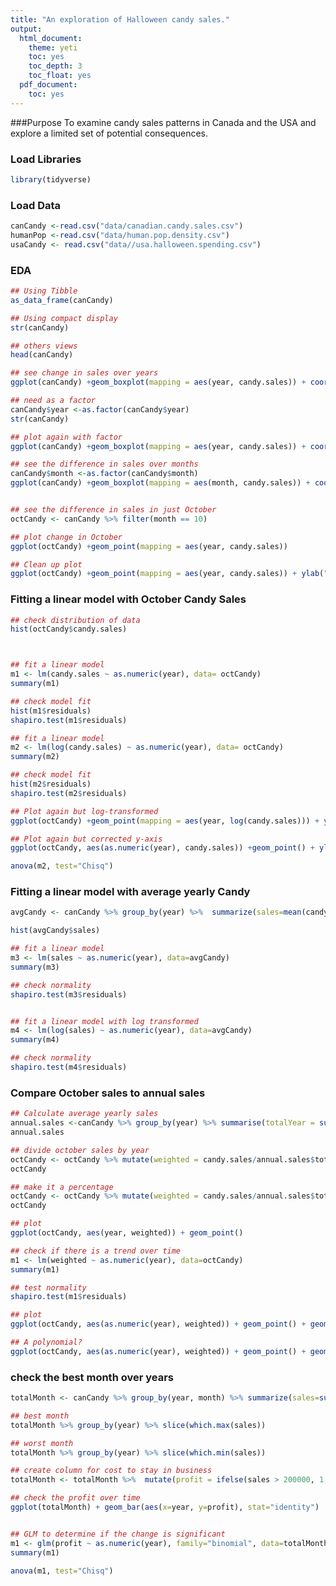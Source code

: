 ```yaml
---
title: "An exploration of Halloween candy sales."
output:
  html_document:
    theme: yeti
    toc: yes
    toc_depth: 3
    toc_float: yes
  pdf_document:
    toc: yes
---
```


###Purpose
To examine candy sales patterns in Canada and the USA and explore a limited set of potential consequences.

### Load Libraries
```r
library(tidyverse)
```

### Load Data
```r
canCandy <-read.csv("data/canadian.candy.sales.csv")
humanPop <-read.csv("data/human.pop.density.csv")
usaCandy <- read.csv("data//usa.halloween.spending.csv")
```

### EDA
```r
## Using Tibble
as_data_frame(canCandy)

## Using compact display
str(canCandy)

## others views
head(canCandy)

## see change in sales over years
ggplot(canCandy) +geom_boxplot(mapping = aes(year, candy.sales)) + coord_flip()

## need as a factor
canCandy$year <-as.factor(canCandy$year)
str(canCandy)

## plot again with factor
ggplot(canCandy) +geom_boxplot(mapping = aes(year, candy.sales)) + coord_flip()

## see the difference in sales over months
canCandy$month <-as.factor(canCandy$month)
ggplot(canCandy) +geom_boxplot(mapping = aes(month, candy.sales)) + coord_flip()


## see the difference in sales in just October
octCandy <- canCandy %>% filter(month == 10) 

## plot change in October
ggplot(octCandy) +geom_point(mapping = aes(year, candy.sales))

## Clean up plot
ggplot(octCandy) +geom_point(mapping = aes(year, candy.sales)) + ylab("Candy Sales ($)") + xlab("Year") + theme_classic()
```



### Fitting a linear model with October Candy Sales
```r
## check distribution of data
hist(octCandy$candy.sales)



## fit a linear model
m1 <- lm(candy.sales ~ as.numeric(year), data= octCandy)
summary(m1) 

## check model fit
hist(m1$residuals)
shapiro.test(m1$residuals)

## fit a linear model
m2 <- lm(log(candy.sales) ~ as.numeric(year), data= octCandy)
summary(m2) 

## check model fit
hist(m2$residuals)
shapiro.test(m2$residuals)

## Plot again but log-transformed
ggplot(octCandy) +geom_point(mapping = aes(year, log(candy.sales))) + ylab("Candy Sales ($)") + xlab("Year") + theme_classic()

## Plot again but corrected y-axis
ggplot(octCandy, aes(as.numeric(year), candy.sales)) +geom_point() + ylab("Candy Sales ($)") + xlab("Year")  +  scale_y_log10(limits = c(100000,500000)) + geom_smooth(method=lm)

anova(m2, test="Chisq")

```

### Fitting a linear model with average yearly Candy
```r
avgCandy <- canCandy %>% group_by(year) %>%  summarize(sales=mean(candy.sales),error=sd(candy.sales))

hist(avgCandy$sales)

## fit a linear model 
m3 <- lm(sales ~ as.numeric(year), data=avgCandy)
summary(m3)

## check normality
shapiro.test(m3$residuals)


## fit a linear model with log transformed
m4 <- lm(log(sales) ~ as.numeric(year), data=avgCandy)
summary(m4)

## check normality
shapiro.test(m4$residuals)

```

### Compare October sales to annual sales
```r
## Calculate average yearly sales
annual.sales <-canCandy %>% group_by(year) %>% summarise(totalYear = sum(candy.sales))
annual.sales

## divide october sales by year
octCandy <- octCandy %>% mutate(weighted = candy.sales/annual.sales$totalYear)
octCandy

## make it a percentage
octCandy <- octCandy %>% mutate(weighted = candy.sales/annual.sales$totalYear*100)
octCandy

## plot
ggplot(octCandy, aes(year, weighted)) + geom_point()

## check if there is a trend over time
m1 <- lm(weighted ~ as.numeric(year), data=octCandy)
summary(m1)

## test normality
shapiro.test(m1$residuals)

## plot
ggplot(octCandy, aes(as.numeric(year), weighted)) + geom_point() + geom_smooth(method="lm") + ylab("Proportion of October sales for the year (%)")

## A polynomial?
ggplot(octCandy, aes(as.numeric(year), weighted)) + geom_point() + geom_smooth(method="gam", formula= y ~ s(x))+ ylab("Proportion of October sales for the year (%)")

```


### check the best month over years
```r

totalMonth <- canCandy %>% group_by(year, month) %>% summarize(sales=sum(candy.sales))

## best month
totalMonth %>% group_by(year) %>% slice(which.max(sales))

## worst month
totalMonth %>% group_by(year) %>% slice(which.min(sales))

## create column for cost to stay in business
totalMonth <- totalMonth %>%  mutate(profit = ifelse(sales > 200000, 1, 0))

## check the profit over time
ggplot(totalMonth) + geom_bar(aes(x=year, y=profit), stat="identity")


## GLM to determine if the change is significant
m1 <- glm(profit ~ as.numeric(year), family="binomial", data=totalMonth)
summary(m1)

anova(m1, test="Chisq")

```





